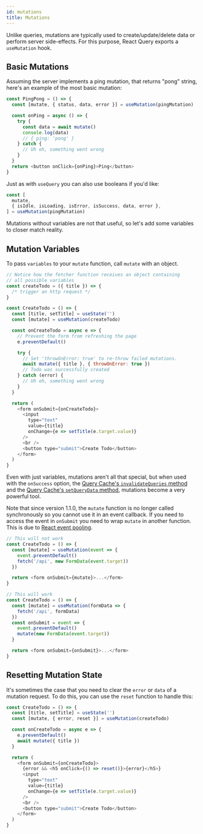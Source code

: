 ```yaml
---
id: mutations
title: Mutations
---
```


Unlike queries, mutations are typically used to create/update/delete data or perform server side-effects. For this purpose, React Query exports a `useMutation` hook.

## Basic Mutations

Assuming the server implements a ping mutation, that returns "pong" string, here's an example of the most basic mutation:

```js
const PingPong = () => {
  const [mutate, { status, data, error }] = useMutation(pingMutation)

  const onPing = async () => {
    try {
      const data = await mutate()
      console.log(data)
      // { ping: 'pong' }
    } catch {
      // Uh oh, something went wrong
    }
  }
  return <button onClick={onPing}>Ping</button>
}
```

Just as with `useQuery` you can also use booleans if you'd like:

```js
const [
  mutate,
  { isIdle, isLoading, isError, isSuccess, data, error },
] = useMutation(pingMutation)
```

Mutations without variables are not that useful, so let's add some variables to closer match reality.

## Mutation Variables

To pass `variables` to your `mutate` function, call `mutate` with an object.

```js
// Notice how the fetcher function receives an object containing
// all possible variables
const createTodo = ({ title }) => {
  /* trigger an http request */
}

const CreateTodo = () => {
  const [title, setTitle] = useState('')
  const [mutate] = useMutation(createTodo)

  const onCreateTodo = async e => {
    // Prevent the form from refreshing the page
    e.preventDefault()

    try {
      // Set 'throwOnError: true' to re-throw failed mutations.
      await mutate({ title }, { throwOnError: true })
      // Todo was successfully created
    } catch (error) {
      // Uh oh, something went wrong
    }
  }

  return (
    <form onSubmit={onCreateTodo}>
      <input
        type="text"
        value={title}
        onChange={e => setTitle(e.target.value)}
      />
      <br />
      <button type="submit">Create Todo</button>
    </form>
  )
}
```

Even with just variables, mutations aren't all that special, but when used with the `onSuccess` option, the [Query Cache's `invalidateQueries` method](#querycacheinvalidatequeries) and the [Query Cache's `setQueryData` method](#querycachesetquerydata), mutations become a very powerful tool.

Note that since version 1.1.0, the `mutate` function is no longer called synchronously so you cannot use it in an event callback. If you need to access the event in `onSubmit` you need to wrap `mutate` in another function. This is due to [React event pooling](https://reactjs.org/docs/events.html#event-pooling).

```js
// This will not work
const CreateTodo = () => {
  const [mutate] = useMutation(event => {
    event.preventDefault()
    fetch('/api', new FormData(event.target))
  })

  return <form onSubmit={mutate}>...</form>
}

// This will work
const CreateTodo = () => {
  const [mutate] = useMutation(formData => {
    fetch('/api', formData)
  })
  const onSubmit = event => {
    event.preventDefault()
    mutate(new FormData(event.target))
  }

  return <form onSubmit={onSubmit}>...</form>
}
```

## Resetting Mutation State

It's sometimes the case that you need to clear the `error` or `data` of a mutation request. To do this, you can use the `reset` function to handle this:

```js
const CreateTodo = () => {
  const [title, setTitle] = useState('')
  const [mutate, { error, reset }] = useMutation(createTodo)

  const onCreateTodo = async e => {
    e.preventDefault()
    await mutate({ title })
  }

  return (
    <form onSubmit={onCreateTodo}>
      {error && <h5 onClick={() => reset()}>{error}</h5>}
      <input
        type="text"
        value={title}
        onChange={e => setTitle(e.target.value)}
      />
      <br />
      <button type="submit">Create Todo</button>
    </form>
  )
}
```
